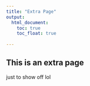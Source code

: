 ```yaml
---
title: "Extra Page"
output: 
  html_document:
    toc: true
    toc_float: true
    
---
```


## This is an extra page

just to show off lol














